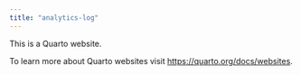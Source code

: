 ```yaml
---
title: "analytics-log"
---
```


This is a Quarto website.

To learn more about Quarto websites visit <https://quarto.org/docs/websites>.

